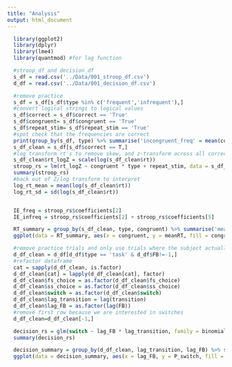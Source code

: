 ```yaml
---
title: "Analysis"
output: html_document
---
```


```r
  library(ggplot2)
  library(dplyr)
  library(lme4)
  library(quantmod) #for lag function
```

```r
  #stroop_df and decision_df
  s_df = read.csv('../Data/001_stroop_df.csv')
  d_df = read.csv('../Data/001_decision_df.csv')
```

```r
  #remove practice
  s_df = s_df[s_df$type %in% c('frequent','infrequent'),]
  #convert logical strings to logical values
  s_df$correct = s_df$correct == 'True'
  s_df$congruent= s_df$congruent == 'True'
  s_df$repeat_stim= s_df$repeat_stim == 'True'
  #spot check that the frequencies are correct
  print(group_by(s_df, type) %>% summarise('incongruent_freq' = mean(congruent)))
  s_df_clean = s_df[s_df$correct == T,]
  #log transform rt's to remove skew, and z-transform across all correct trials
  s_df_clean$rt_logZ = scale(log(s_df_clean$rt))
  stroop_rs = lm(rt_logZ ~ congruent * type + repeat_stim, data = s_df_clean)
  summary(stroop_rs)
  #back out of Z/log transform to interpret
  log_rt_mean = mean(log(s_df_clean$rt))
  log_rt_sd = sd(log(s_df_clean$rt))


  IE_freq = stroop_rs$coefficients[2]
  IE_infreq = stroop_rs$coefficients[2] + stroop_rs$coefficients[5]
```

```r
  RT_summary = group_by(s_df_clean, type, congruent) %>% summarise('meanRT' = mean(rt))
  ggplot(data = RT_summary, aes(x = congruent, y = meanRT, fill = congruent )) + geom_bar(stat = 'identity') + facet_grid(.~type)
```


```r
  #remove practice trials and only use trials where the subject actually responded
  d_df_clean = d_df[d_df$type == 'task' & d_df$FB!=-1,]
  #refactor dataframe
  cat = sapply(d_df_clean, is.factor) 
  d_df_clean[cat] = lapply(d_df_clean[cat], factor)
  d_df_clean$fs_choice = as.factor(d_df_clean$fs_choice)
  d_df_clean$ss_choice = as.factor(d_df_clean$ss_choice)
  d_df_clean$switch = as.factor(d_df_clean$switch)
  d_df_clean$lag_transition = lag(transition)
  d_df_clean$lag_FB = as.factor(lag(FB))
  #remove first row because we are interested in switches
  d_df_clean=d_df_clean[-1,]

  decision_rs = glm(switch ~ lag_FB * lag_transition, family = binomial, data = d_df_clean)
  summary(decision_rs)
```

```r
  decision_summary = group_by(d_df_clean, lag_transition, lag_FB) %>% summarise('P_switch' = mean(switch)-1)
  ggplot(data = decision_summary, aes(x = lag_FB, y = P_switch, fill = lag_FB)) + geom_bar(stat = 'identity') + facet_grid(.~lag_transition)
```

